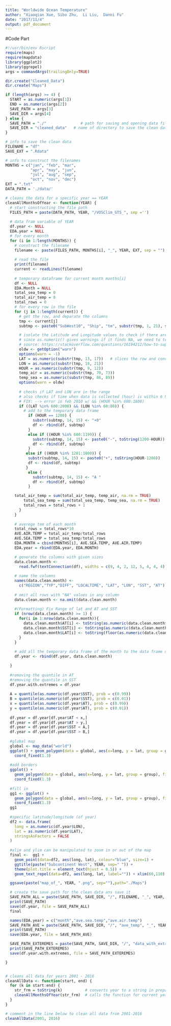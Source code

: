 ```yaml
---
title: "Worldwide Ocean Temperature"
author: "Xiaoqian Xue, Sibo Zhu,  Li Liu,  Danni Fu"
date: "2017/11/4"
output: pdf_document
---
```


#Code Part

```r
#!/usr/bin/env Rscript
require(maps)
require(mapdata)
library(ggplot2)
library(ggrepel)
args = commandArgs(trailingOnly=TRUE)

dir.create("Cleaned_Data")
dir.create("Maps")

if (length(args) >= 4) {
  START = as.numeric(args[1])
  END = as.numeric(args[2])
  SAVE_PATH = args[3]
  SAVE_DIR = args[4]
} else {
  SAVE_PATH = "./"               # path for saving and opening data files
  SAVE_DIR = "cleaned_data"   # name of directory to save the clean data
}

# info to save the clean data
FILENAME = "df"
SAVE_EXT = ".Rdata"

# info to construct the filenames
MONTHS = c("jan", "feb", "mar",
           "apr", "may", "jun",
           "jul", "aug", "sep",
           "oct", "nov", "dec")
EXT = ".txt"
DATA_PATH = './data/'

# cleans the data for a specific year == YEAR
cleanAllMonthsOfYear <- function(YEAR) {
  # start constructing the file path 
  FILES_PATH = paste(DATA_PATH, YEAR, "/VOSClim_GTS_", sep ='')
  
  # data fram variable of YEAR
  df.year <- NULL
  EDA.year = NULL
  # for every month
  for (i in 1:length(MONTHS)) {
    # construct the filename
    filename <- paste(FILES_PATH, MONTHS[i], "_", YEAR, EXT, sep = "")
    
    # read the file
    print(filename)
    current <- readLines(filename)
    
    # temporary dataframe for current month months[i]
    df <- NULL
    EDA.Month = NULL
    total_sea_temp = 0
    total_air_temp = 0
    total_rows = 0
    # for every row in the file
    for (j in 1:length(current)) {
      # get the row, and deparate the columns
      tmp <- current[j]
      subtmp <- paste0("SubWest10", "Ship", "tm", substr(tmp, 1, 21), substr(tmp, 86, 89), substr(tmp, 70, 73))

      # isolate the Latitude and Longitude values to check if there are in our sub-region ranges
      # since as.numeric() gives warnings if it finds NA, we need to temporarily suprress warnings
      # source: https://stackoverflow.com/questions/16194212/how-to-suppress-warnings-globally-in-an-r-script
      oldw <- getOption("warn")
      options(warn = -1)
      LAT = as.numeric(substr(tmp, 13, 17))   # slices the row and converts to a number
      LON = as.numeric(substr(tmp, 18, 21))
      HOUR = as.numeric(substr(tmp, 9, 12))
      temp_air = as.numeric(substr(tmp, 70, 73))
      temp_sea = as.numeric(substr(tmp, 86, 89))
      options(warn = oldw)
 
      # checks if LAT and LON are in the range 
      # also checks if time when data is collected (hour) is within 6 hours of noon 
      # FIX: --> error in feb 2010 w/ && (HOUR %in% 600:1800)
      if ((LAT %in% 600:2000) && (LON %in% 60:80)) {
        # add to the temporary data frame
          if (HOUR == 1200) {
            substr(subtmp, 14, 15) <- "+0"
            df <- rbind(df, subtmp)
          }
          else if ((HOUR %in% 600:1199)) {
            substr(subtmp, 14, 15) <- paste0("-", toString(1200-HOUR))
            df <- rbind(df, subtmp)
          }
         else if ((HOUR %in% 1201:1800)) {
          substr(subtmp, 14, 15) <- paste0("+", toString(HOUR-1200))
          df <- rbind(df, subtmp)
         }
          else {
            substr(subtmp, 14, 15) <- "A "
            df <- rbind(df, subtmp)
          }

	total_air_temp = sum(total_air_temp, temp_air, na.rm = TRUE)
        total_sea_temp = sum(total_sea_temp, temp_sea, na.rm = TRUE)
        total_rows = total_rows + 1
      }
    }
 
    # averege tem of each month 
    total_rows = total_rows*10
    AVE.AIR.TEMP = total_air_temp/total_rows
    AVE.SEA.TEMP = total_sea_temp/total_rows
    EDA.MONTH = cbind(MONTHS[i], AVE.SEA.TEMP, AVE.AIR.TEMP)
    EDA.year = rbind(EDA.year, EDA.MONTH)

    # generate the columns with given sizes
    data.clean.month <-
      read.fwf(textConnection(df), widths = c(9, 4, 2, 12, 5, 4, 4, 4))
    
    # name the columns
    names(data.clean.month) <-
      c("REGION","TYP","DIFF", "LOCALTIME", "LAT", "LON", "SST", "AT")
  
    # omit all rows with "NA" values in any column
    data.clean.month <- na.omit(data.clean.month)
    
    #(Formatting) Fix Range of lat and AT and SST
    if (nrow(data.clean.month) >= 1) {
      for(i in 1:nrow(data.clean.month)){
        data.clean.month$AT[i] <- toString(as.numeric(data.clean.month$AT[i])/10)
        data.clean.month$SST[i] <- toString(as.numeric(data.clean.month$SST[i])/10)
        data.clean.month$LAT[i] <- toString(floor(as.numeric(data.clean.month$LAT[i])/100))
      }
    }
    
    # add all the temporary data frame of the month to the data frame of the year
    df.year <- rbind(df.year, data.clean.month)

  }
  
  #removing the quantile in AT
  #removing the quantile in SST
  df.year.with.extremes = df.year
  
  A = quantile(as.numeric(df.year$SST), prob = c(0.99))
  B = quantile(as.numeric(df.year$SST), prob = c(0.01))
  x = quantile(as.numeric(df.year$AT), prob = c(0.99))
  y = quantile(as.numeric(df.year$AT), prob = c(0.01))
  
  df.year = df.year[df.year$AT < x,]
  df.year = df.year[df.year$AT > y,]
  df.year = df.year[df.year$SST < A,]
  df.year = df.year[df.year$SST > B,]
  
  #global map
  global <- map_data("world")
  ggplot() + geom_polygon(data = global, aes(x=long, y = lat, group = group)) +
    coord_fixed(1.3)
  
  #add borders
  ggplot() +
    geom_polygon(data = global, aes(x=long, y = lat, group = group), fill = NA, color = "blue") +
    coord_fixed(1.3)
  
  #fill in 
  gg1 <- ggplot() +
    geom_polygon(data = global, aes(x=long, y = lat, group = group), fill = "white", color = "grey") +
    coord_fixed(1.3)
  gg1
  
  #specific latitude/longitude (of year)
  df2 <- data.frame(
    long = as.numeric(df.year$LON),
    lat = as.numeric(df.year$LAT),
    stringsAsFactors = FALSE
  )
  
  #xlim and ylim can be manipulated to zoom in or out of the map
  final <-  gg1 +
    geom_point(data=df2, aes(long, lat), colour="blue", size=1) +
    ggtitle(paste("Subcontinent West", YEAR, sep=" ")) +
    theme(plot.title = element_text(hjust = 0.5)) +
    geom_text_repel(data=df2, aes(long, lat, label="")) + xlim(60,110) + ylim(0,40)

  ggsave(paste("map_of_", YEAR, ".png", sep=""),path="./Maps")

  # create the save path for the clean data ans save it
  SAVE_PATH_ALL = paste(SAVE_PATH, SAVE_DIR, "/", FILENAME, "_", YEAR, SAVE_EXT, sep = "")
  print(SAVE_PATH)
  save(df.year, file = SAVE_PATH_ALL)
  final

  names(EDA.year) = c("month","ave.sea.temp","ave.air.temp")
  SAVE_PATH_AVE = paste(SAVE_PATH, SAVE_DIR, "/", "ave_temp", "_", YEAR, SAVE_EXT, sep = "")
  print(SAVE_PATH)
  save(EDA.year, file = SAVE_PATH_AVE)

  SAVE_PATH_EXTEREMES = paste(SAVE_PATH, SAVE_DIR, "/", "data_with_extremes", "_", YEAR, SAVE_EXT, sep = "")
  print(SAVE_PATH_EXTEREMES)
  save(df.year.with.extremes, file = SAVE_PATH_EXTEREMES)

}


# cleans all data for years 2001 - 2016
cleanAllData <- function(start, end) {
  for (k in start:end) {
    str_frm = toString(k)          # converts year to a string in preparation to call the function
    cleanAllMonthsOfYear(str_frm)  # calls the function for current year
  }
}

# comment in the line below to clean all data from 2001-2016
cleanAllData(2001, 2016)

```
